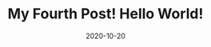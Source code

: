 ---
title: My Fourth Post! Hello World!
slug: my-fourth-post
date: 2020-10-20
featureImage: train.jpg
excerpt: Build this day on a foundation of pleasant thoughts. Never fret at any imperfections that you fear may impede your progress. Remind yourself, as often as necessary, that you are a creature of God and have the power to achieve any dream by lifting up your thoughts. You can fly when you decide that you can. Never consider yourself defeated again. Let the vision in your heart be in your life's blueprint. Smile!
---